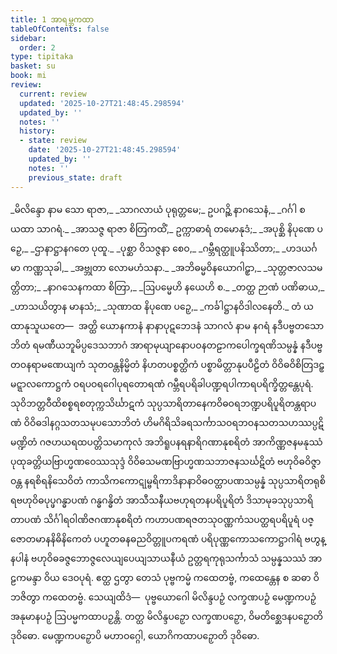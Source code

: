 ```yaml
---
title: 1 အာရမ္ဘကထာ
tableOfContents: false
sidebar:
  order: 2
type: tipitaka
basket: su
book: mi
review:
  current: review
  updated: '2025-10-27T21:48:45.298594'
  updated_by: ''
  notes: ''
  history:
  - state: review
    date: '2025-10-27T21:48:45.298594'
    updated_by: ''
    notes: ''
    previous_state: draft
---
```



<ReviewStatus review={frontmatter.review} showDetails={true} />

<HypothesisAnnotation frontmatter={frontmatter} />

<DynamicBreadcrumb />

<Division number="1" book="mi" e="ch" v="28" p="1">

<Paragraph number="2" type="verses" book="mi">
_မိလိန္ဒော နာမ သော ရာဇာ,_  
_သာဂလာယံ ပုရုတ္တမေ;_  
ဥပဂဉ္ဆိ နာဂသေနံ,_  
_ဂင်္ဂါ စ ယထာ သာဂရံ._  

</Paragraph>

<Paragraph number="3" type="verses" book="mi">
_အာသဇ္ဇ ရာဇာ စိတြကထိံ,_  
ဥက္ကာဓာရံ တမောနုဒံ;_  
_အပုစ္ဆိ နိပုဏေ ပဉှေ,_  
_ဌာနာဋ္ဌာနဂတေ ပုထူ._  

</Paragraph>

<Paragraph number="4" type="verses" book="mi">
_ပုစ္ဆာ ဝိသဇ္ဇနာ စေဝ,_  
_ဂမ္ဘီရတ္ထူပနိဿိတာ;_  
_ဟဒယင်္ဂမာ ကဏ္ဏသုခါ,_  
_အဗ္ဘုတာ လောမဟံသနာ._  

</Paragraph>

<Paragraph number="5" type="verses" book="mi">
_အဘိဓမ္မဝိနယောဂါဠှာ,_  
_သုတ္တဇာလသမတ္တိတာ;_  
_နာဂသေနကထာ စိတြာ,_  
_ဩပမ္မေဟိ နယေဟိ စ._  

</Paragraph>

<Paragraph number="6" type="verses" book="mi">
_တတ္ထ ဉာဏံ ပဏိဓာယ,_  
_ဟာသယိတွာန မာနသံ;_  
_သုဏာထ နိပုဏေ ပဉှေ,_  
_ကင်္ခါဋ္ဌာနဝိဒါလနေတိ._  

</Paragraph>

</Division>
<Division number="2" book="mi" e="ch" v="28" p="1">

<Paragraph number="7" book="mi">
တံ ယထာနုသူယတေ—  အတ္ထိ ယောနကာနံ နာနာပုဋဘေဒနံ သာဂလံ နာမ နဂရံ နဒီပဗ္ဗတသောဘိတံ ရမဏီယဘူမိပ္ပဒေသဘာဂံ အာရာမုယျာနောပဝနတဠာကပေါက္ခရဏိသမ္ပန္နံ နဒီပဗ္ဗတဝနရာမဏေယျကံ သုတဝန္တနိမ္မိတံ နိဟတပစ္စတ္ထိကံ ပစ္စာမိတ္တာနုပပီဠိတံ ဝိဝိဓဝိစိတြဒဠှမဋ္ဋာလကောဋ္ဌကံ ဝရပဝရဂေါပုရတောရဏံ ဂမ္ဘီရပရိခါပဏ္ဍရပါကာရပရိက္ခိတ္တန္တေပုရံ. သုဝိဘတ္တဝီထိစစ္စရစတုက္ကသိင်္ဃာဋကံ သုပ္ပသာရိတာနေကဝိဓဝရဘဏ္ဍပရိပူရိတန္တရာပဏံ ဝိဝိဓဒါနဂ္ဂသတသမုပသောဘိတံ ဟိမဂိရိသိခရသင်္ကာသဝရဘဝနသတသဟဿပ္ပဋိမဏ္ဍိတံ ဂဇဟယရထပတ္တိသမာကုလံ အဘိရူပနရနာရိဂဏာနုစရိတံ အာကိဏ္ဏဇနမနုဿံ ပုထုခတ္တိယဗြာဟ္မဏဝေဿသုဒ္ဒံ ဝိဝိဓသမဏဗြာဟ္မဏသဘာဇနသင်္ဃဋိတံ ဗဟုဝိဓဝိဇ္ဇာဝန္တ နရစိရနိသေဝိတံ ကာသိကကောဋုမ္ဗရိကာဒိနာနာဝိဓဝတ္ထာပဏသမ္ပန္နံ သုပ္ပသာရိတရုစိရဗဟုဝိဓပုပ္ဖဂန္ဓာပဏံ ဂန္ဓဂန္ဓိတံ အာသီသနီယဗဟုရတနပရိပူရိတံ ဒိသာမုခသုပ္ပသာရိတာပဏံ သိင်္ဂါရဝါဏိဇဂဏာနုစရိတံ ကဟာပဏရဇတသုဝဏ္ဏကံသပတ္ထရပရိပူရံ ပဇ္ဇောတမာနနိဓိနိကေတံ ပဟူတဓနဓညဝိတ္တူပကရဏံ ပရိပုဏ္ဏကောသကောဋ္ဌာဂါရံ ဗဟွန္နပါနံ ဗဟုဝိဓခဇ္ဇဘောဇ္ဇလေယျပေယျသာယနီယံ ဥတ္တရကုရုသင်္ကာသံ သမ္ပန္နသဿံ အာဠကမန္ဒာ ဝိယ ဒေဝပုရံ.
</Paragraph>

<Paragraph number="8" book="mi">
ဧတ္ထ ဌတွာ တေသံ ပုဗ္ဗကမ္မံ ကထေတဗ္ဗံ, ကထေန္တေန စ ဆဓာ ဝိဘဇိတွာ ကထေတဗ္ဗံ. သေယျထိဒံ—  ပုဗ္ဗယောဂေါ မိလိန္ဒပဉှံ လက္ခဏပဉှံ မေဏ္ဍကပဉှံ အနုမာနပဉှံ ဩပမ္မကထာပဉှန္တိ.
</Paragraph>

<Paragraph number="9" book="mi">
တတ္ထ မိလိန္ဒပဉှော လက္ခဏပဉှော, ဝိမတိစ္ဆေဒနပဉှောတိ ဒုဝိဓော. မေဏ္ဍကပဉှောပိ မဟာဝဂ္ဂေါ, ယောဂိကထာပဉှောတိ ဒုဝိဓော.
</Paragraph>
</Division>